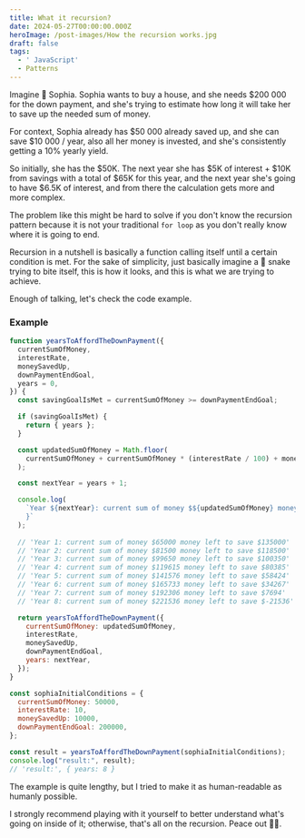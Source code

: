 ```yaml
---
title: What it recursion?
date: 2024-05-27T00:00:00.000Z
heroImage: /post-images/How the recursion works.jpg
draft: false
tags:
  - ' JavaScript'
  - Patterns
---
```


Imagine 👧 Sophia. Sophia wants to buy a house, and she needs $200 000 for the down payment, and she's trying to estimate how long it will take her to save up the needed sum of money.

For context, Sophia already has $50 000 already saved up, and she can save $10 000 / year, also all her money is invested, and she's consistently getting a 10% yearly yield.

So initially, she has the $50K. The next year she has $5K of interest + $10K from savings with a total of $65K for this year, and the next year she's going to have $6.5K of interest, and from there the calculation gets more and more complex.

The problem like this might be hard to solve if you don't know the recursion pattern because it is not your traditional `for loop` as you don't really know where it is going to end.

Recursion in a nutshell is basically a function calling itself until a certain condition is met. For the sake of simplicity, just basically imagine a 🐍 snake trying to bite itself, this is how it looks, and this is what we are trying to achieve.

Enough of talking, let's check the code example.

### Example

```javascript
function yearsToAffordTheDownPayment({
  currentSumOfMoney,
  interestRate,
  moneySavedUp,
  downPaymentEndGoal,
  years = 0,
}) {
  const savingGoalIsMet = currentSumOfMoney >= downPaymentEndGoal;

  if (savingGoalIsMet) {
    return { years };
  }

  const updatedSumOfMoney = Math.floor(
    currentSumOfMoney + currentSumOfMoney * (interestRate / 100) + moneySavedUp
  );

  const nextYear = years + 1;

  console.log(
    `Year ${nextYear}: current sum of money $${updatedSumOfMoney} money left to save $${downPaymentEndGoal - updatedSumOfMoney
    }`
  );
  
  // 'Year 1: current sum of money $65000 money left to save $135000'
  // 'Year 2: current sum of money $81500 money left to save $118500'
  // 'Year 3: current sum of money $99650 money left to save $100350'
  // 'Year 4: current sum of money $119615 money left to save $80385'
  // 'Year 5: current sum of money $141576 money left to save $58424'
  // 'Year 6: current sum of money $165733 money left to save $34267'
  // 'Year 7: current sum of money $192306 money left to save $7694'
  // 'Year 8: current sum of money $221536 money left to save $-21536' // ✅ Saving goal is met

  return yearsToAffordTheDownPayment({
    currentSumOfMoney: updatedSumOfMoney,
    interestRate,
    moneySavedUp,
    downPaymentEndGoal,
    years: nextYear,
  });
}

const sophiaInitialConditions = {
  currentSumOfMoney: 50000,
  interestRate: 10,
  moneySavedUp: 10000,
  downPaymentEndGoal: 200000,
};

const result = yearsToAffordTheDownPayment(sophiaInitialConditions);
console.log("result:", result);
// 'result:', { years: 8 }
```

The example is quite lengthy, but I tried to make it as human-readable as humanly possible.

I strongly recommend playing with it yourself to better understand what's going on inside of it; otherwise, that's all on the recursion.  Peace out 🙋‍♂️.
